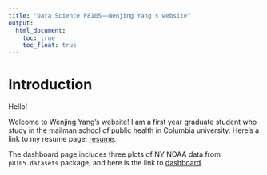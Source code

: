```yaml
---
title: "Data Science P8105——Wenjing Yang's website"
output: 
  html_document:
    toc: true
    toc_float: true
---
```



# Introduction

Hello! 

Welcome to Wenjing Yang's website! I am a first year graduate student who study in the mailman school of public health in Columbia university. Here's a link to my resume page: [resume](resume.html).

The dashboard page includes three plots of NY  NOAA data from `p8105.datasets` package, and here is the link to [dashboard](dashboard.html).